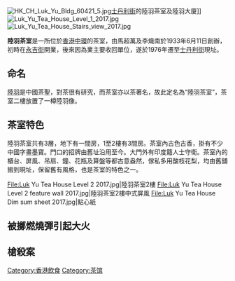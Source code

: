 {{Unreferenced |time=2009-12-16T09:16:48+00:00 }}
[[File:HK_CH_Luk_Yu_Bldg_60421_5.jpg|thumb]][[士丹利街|士丹利街]]的陸羽茶室及陸羽大廈]]
[[File:Luk_Yu_Tea_House_Level_1_2017.jpg|thumb]]
[[File:Luk_Yu_Tea_House_Stairs_view_2017.jpg|thumb]]

'''陸羽茶室'''是一所位於[[香港|香港]][[中環|中環]]的茶室，由馬超萬及李熾南於1933年6月11日創辦，初時在[[永吉街|永吉街]]開業，後來因為業主要收回單位，遂於1976年遷至[[士丹利街|士丹利街]]現址。

== 命名 ==
[[陸羽|陸羽]]是中國茶聖，對茶很有研究，而茶室亦以茶著名，故此定名為“陸羽茶室”，茶室二樓放置了一樽陸羽像。

== 茶室特色 ==
陸羽茶室共有3層，地下有一間房，1至2樓有3間房。茶室內古色古香，掛有不少中國字畫墨寶。門口的招牌由舊址沿用至今。大門外有印度籍人士守衛。茶室內的櫃台、屏風、吊扇、鐘、花瓶及算盤等都古意盎然，傢私多用酸枝花梨，均由舊舖搬到現址，保留舊有風格，也是茶室的特色之一。

<gallery mode=packed heights=150px style="text-align:left">
File:Luk Yu Tea House Level 2 2017.jpg|陸羽茶室2樓
File:Luk Yu Tea House Level 2 feature wall 2017.jpg|陸羽茶室2樓中式屏風
File:Luk Yu Tea House Dim sum sheet 2017.jpg|點心紙
</gallery>

== 被擲燃燒彈引起大火 ==
{{main|盟軍燃燒彈空襲中區事件}}

== 槍殺案 ==
{{main|陸羽茶室槍殺案}}

[[Category:香港飲食|Category:香港飲食]]
[[Category:茶馆|Category:茶馆]]